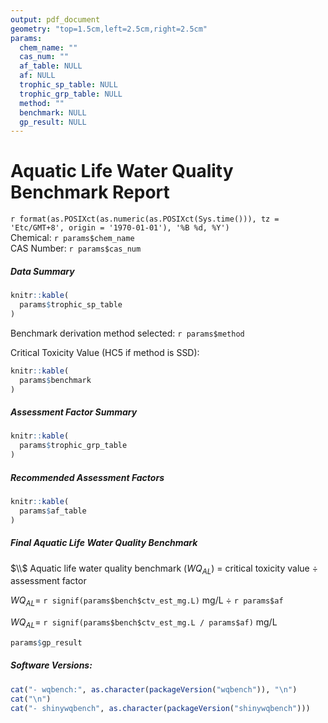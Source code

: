 ```yaml
---
output: pdf_document
geometry: "top=1.5cm,left=2.5cm,right=2.5cm"
params:
  chem_name: ""
  cas_num: ""
  af_table: NULL
  af: NULL
  trophic_sp_table: NULL
  trophic_grp_table: NULL
  method: ""
  benchmark: NULL
  gp_result: NULL
---
```


<!-- # Copyright 2023 Province of British Columbia -->
<!-- #  -->
<!-- # Licensed under the Apache License, Version 2.0 (the "License"); -->
<!-- # you may not use this file except in compliance with the License. -->
<!-- # You may obtain a copy of the License at  -->
<!-- #  -->
<!-- # http://www.apache.org/licenses/LICENSE-2.0 -->
<!-- #  -->
<!-- # Unless required by applicable law or agreed to in writing, software -->
<!-- # distributed under the License is distributed on an "AS IS" BASIS, -->
<!-- # WITHOUT WARRANTIES OR CONDITIONS OF ANY KIND, either express or implied. -->
<!-- # See the License for the specific language governing permissions and -->
<!-- # limitations under the License. -->

# Aquatic Life Water Quality Benchmark Report

`r format(as.POSIXct(as.numeric(as.POSIXct(Sys.time())), tz = 'Etc/GMT+8', origin = '1970-01-01'), '%B %d, %Y')`  
Chemical: `r params$chem_name`    
CAS Number: `r params$cas_num`   

##### Data Summary

```r
knitr::kable(
  params$trophic_sp_table
)
```

Benchmark derivation method selected: `r params$method`

Critical Toxicity Value (HC5 if method is SSD): 

```r
knitr::kable(
  params$benchmark
)
```

##### Assessment Factor Summary

```r
knitr::kable(
  params$trophic_grp_table
)
```

##### Recommended Assessment Factors

```r
knitr::kable(
  params$af_table
)
```

##### Final Aquatic Life Water Quality Benchmark  
$\\$
Aquatic life water quality benchmark ($WQ_{AL}$) = critical toxicity value $\div$ assessment factor

$WQ_{AL} =$ `r signif(params$bench$ctv_est_mg.L)` mg/L $\div$ `r params$af`

$WQ_{AL} =$  `r signif(params$bench$ctv_est_mg.L / params$af)` mg/L

\newpage

```r
params$gp_result
```

##### Software Versions:

```r
cat("- wqbench:", as.character(packageVersion("wqbench")), "\n")
cat("\n")
cat("- shinywqbench", as.character(packageVersion("shinywqbench")))
```
